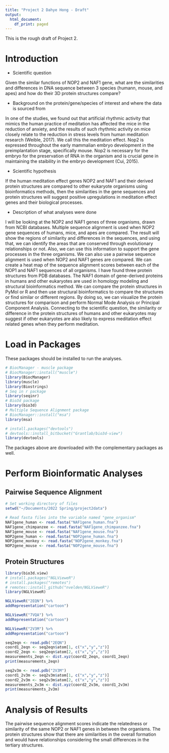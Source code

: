 ```yaml
---
title: "Project 2 Dahye Hong - Draft"
output:
  html_document:
    df_print: paged
---
```


This is the rough draft of Project 2.

# Introduction

- Scientific question

Given the similar functions of NOP2 and NAF1 gene, what are the similarities and differences in DNA sequence between 3 species (humann, mouse, and apes) and how do their 3D protein structures compare?

- Background on the protein/gene/species of interest and where the data is sourced from

In one of the studies, we found out that artificial rhythmic activity that mimics the human practice of meditation has affected the mice in the reduction of anxiety, and the results of such rhythmic activity on mice closely relate to the reduction in stress levels from human meditation research (Weible, 2017). We call this the meditation effect. Nop2 is expressed throughout the early mammalian embryo development in the preimplantation stage, specifically mouse. Nop2 is necessary for the embryo for the preservation of RNA in the organism and is crucial gene in maintaining the staibility in the embryo development (Cui, 2015).

- Scientific hypothesis

If the human meditation effect genes NOP2 and NAF1 and their derived protein structures are compared to other eukaryote organisms using bioinformatics methods, then the similarities in the gene sequences and protein structures will suggest positive upregulations in meditation effect genes and their biological processes.

- Description of what analyses were done

I will be looking at the NOP2 and NAF1 genes of three organisms, drawn from NCBI databases. Multiple sequence alignment is used when NOP2 gene sequences of humans, mice, and apes are compared. The result will show the regions of similarity and differences in the sequences, and using that, we can identify the areas that are conserved through evolutionary relationships or not. Also, we can use this information to support the gene processes in the three organisms. We can also use a pairwise sequence alignment is used when NOP2 and NAF1 genes are compared. We can create a heat map of the sequence alignment scores between each of the NOP1 and NAF1 sequences of all organisms. I have found three protein structures from PDB databases. The NAF1 domain of gene-derived proteins in humans and other eukaryotes are used in homology modeling and structural bioinformatics method. We can compare the protein structures in PyMol or R and then use structural bioinformatics to compare the structures or find similar or different regions. By doing so, we can visualize the protein structures for comparison and perform Normal Mode Analysis or Principal Component Analysis. Connecting to the scientific question, the similarity or difference in the protein structures of humans and other eukaryotes may suggest if other eukaryotes are also likely to express meditation effect related genes when they perform meditation.

# Load in Packages

These packages should be installed to run the analyses.

```r
# BiocManager - muscle package
# BiocManager::install("muscle")
library(BiocManager)
library(muscle)
library(Biostrings)
# Seq in r package
library(seqinr)
# Bio3d package
library(bio3d)
# Multiple Sequence Alignment package
# BiocManager::install("msa")
library(msa)

# install.packages("devtools")
# devtools::install_bitbucket("Grantlab/bio3d-view")
library(devtools)
```

The packages above are downloaded with the complementary packages as well.


# Perform Bioinformatic Analyses

## Pairwise Sequence Alignment

```r
# Set working directory of files
setwd("~/Documents/2022 Spring/project2data")

# Read fasta files into the variable named "gene_organism"
NAF1gene_human <- read.fasta("NAF1gene_human.fna")
NAF1gene_chimpanzee <- read.fasta("NAF1gene_chimpanzee.fna")
NAF1gene_mouse <- read.fasta("NAF1gene_mouse.fna")
NOP2gene_human <- read.fasta("NOP2gene_human.fna")
NOP2gene_monkey <- read.fasta("NOP2gene_monkey.fna")
NOP2gene_mouse <- read.fasta("NOP2gene_mouse.fna")

```


## Protein Structures

```r
library(bio3d.view)
# install.packages("NGLVieweR")
# install.packages("remotes")
# remotes::install_github("nvelden/NGLVieweR")
library(NGLVieweR)

NGLVieweR("2EQN") %>%
addRepresentation("cartoon")

NGLVieweR("7VQA") %>%
addRepresentation("cartoon")

NGLVieweR("2V3M") %>%
addRepresentation("cartoon")

seq2eqn <- read.pdb("2EQN")
coord1_2eqn <- seq2eqn$atom[1, c("x","y","z")]
coord2_2eqn <- seq2eqn$atom[2, c("x","y","z")]
measurements_2eqn <- dist.xyz(coord2_2eqn, coord1_2eqn)
print(measurements_2eqn)

seq2v3m <- read.pdb("2V3M")
coord1_2v3m <- seq2v3m$atom[1, c("x","y","z")]
coord2_2v3m <- seq2v3m$atom[2, c("x","y","z")]
measurements_2v3m <- dist.xyz(coord2_2v3m, coord1_2v3m)
print(measurements_2v3m)
```


# Analysis of Results

The pairwise sequence alignment scores indicate the relatedness or similarity of the same NOP2 or NAF1 genes in between the organisms. The protein structures show that there are similarities in the overall formation and would have relationships considering the small differences in the tertiary structures. 
